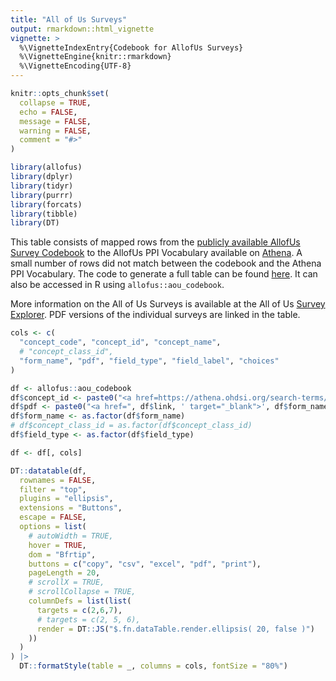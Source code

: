 ```yaml
---
title: "All of Us Surveys"
output: rmarkdown::html_vignette
vignette: >
  %\VignetteIndexEntry{Codebook for AllofUs Surveys}
  %\VignetteEngine{knitr::rmarkdown}
  %\VignetteEncoding{UTF-8}
---
```


```r
knitr::opts_chunk$set(
  collapse = TRUE,
  echo = FALSE,
  message = FALSE,
  warning = FALSE,
  comment = "#>"
)
```

<style>
.row>main {
max-width: 100vw !important;
width: 94vw !important;
}
.container .template_article {
max-width: 94vw !important;
}
.container .row {
justify-content: space-evenly;
}
</style>
```r
library(allofus)
library(dplyr)
library(tidyr)
library(purrr)
library(forcats)
library(tibble)
library(DT)
```

This table consists of mapped rows from the [publicly available AllofUs Survey Codebook](https://docs.google.com/spreadsheets/d/1Ey8MScRYZ9QyS4izVYScISLMb62QEhSM-ErbG27dNtw/edit#gid=1832128489)
to the AllofUs PPI Vocabulary available on [Athena](https://athena.ohdsi.org/search-terms/start). A small number of rows did not
match between the codebook and the Athena PPI Vocabulary. The code to generate a full table can be found [here](https://github.com/roux-ohdsi/allofus/blob/main/data-raw/pkg_data.R). It can also be accessed in R using `allofus::aou_codebook`. 

More information on the All of Us Surveys is available at the All of Us [Survey Explorer](https://www.researchallofus.org/data-tools/survey-explorer/). PDF versions of the individual surveys are linked in the table.

```r
cols <- c(
  "concept_code", "concept_id", "concept_name",
  # "concept_class_id",
  "form_name", "pdf", "field_type", "field_label", "choices"
)

df <- allofus::aou_codebook
df$concept_id <- paste0("<a href=https://athena.ohdsi.org/search-terms/terms/", df$concept_id, ' target="_blank">', df$concept_id, "</a>")
df$pdf <- paste0("<a href=", df$link, ' target="_blank">', df$form_name, "</a>")
df$form_name <- as.factor(df$form_name)
# df$concept_class_id = as.factor(df$concept_class_id)
df$field_type <- as.factor(df$field_type)

df <- df[, cols]

DT::datatable(df,
  rownames = FALSE,
  filter = "top",
  plugins = "ellipsis",
  extensions = "Buttons",
  escape = FALSE,
  options = list(
    # autoWidth = TRUE,
    hover = TRUE,
    dom = "Bfrtip",
    buttons = c("copy", "csv", "excel", "pdf", "print"),
    pageLength = 20,
    # scrollX = TRUE,
    # scrollCollapse = TRUE,
    columnDefs = list(list(
      targets = c(2,6,7),
      # targets = c(2, 5, 6),
      render = DT::JS("$.fn.dataTable.render.ellipsis( 20, false )")
    ))
  )
) |>
  DT::formatStyle(table = _, columns = cols, fontSize = "80%")
```

